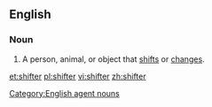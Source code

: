 ==English==

===Noun===
{{en-noun}}

# A person, animal, or object that [[shifts]] or [[changes]].

[[Category:English agent nouns]]

[[et:shifter]]
[[pl:shifter]]
[[vi:shifter]]
[[zh:shifter]]